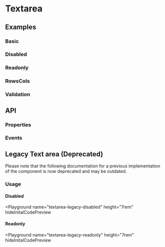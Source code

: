 
# Textarea

<Tags />

## Examples

### Basic

<Playground name="textarea"></Playground>

### Disabled

<Playground name="textarea-disabled"></Playground>

### Readonly

<Playground name="textarea-readonly"></Playground>

### RowsCols

<Playground name="textarea-rows-cols" height="10rem"></Playground>

### Validation

<Playground name="textarea-validation" height="30rem"></Playground>

## API

### Properties

<Props />

### Events

<Events />

<Tags />

## Legacy Text area (Deprecated)

<Admonition type="tip" icon="💡" title="Legacy documentation">
  Please note that the following documentation for a previous implementation of
  the component is now deprecated and may be outdated.
</Admonition>

### Usage

<Playground name="textarea-legacy" height="7rem"></Playground>

#### Disabled

<Playground
  name="textarea-legacy-disabled"
  height="7rem"
  hideInitalCodePreview
></Playground>

#### Readonly

<Playground
  name="textarea-legacy-readonly"
  height="7rem"
  hideInitalCodePreview
></Playground>
